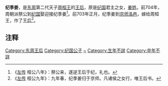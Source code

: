'''纪季姜'''，是[[东周|东周]]第二代天子[[周桓王|周桓王]]的[[王后|王后]]，原是[[纪国|纪国]]君主之女，[[姜姓|姜姓]]。前704年，周朝派祭公到[[纪国|纪国]]娶迎接纪季姜<ref>《[[左传|左传]] 桓公八年》：祭公来，遂逆王后于纪，礼也。</ref>。前703年正月，纪季姜到[[京师|京师]][[洛邑|洛邑]]，嫁给周桓王，作了[[王后|王后]]<ref>《[[左传|左传]] 桓公九年》：九年春，纪季姜归于京师。凡诸侯之女行，唯王后书。</ref>。
==注释==
{{Reflist}}
{{周朝及秦國王后}}

{{DEFAULTSORT:J}}
[[Category:东周王后|Category:东周王后]]
[[Category:纪国公子|Category:纪国公子]]
[[Category:姜姓|~]]

[[Category:生年不詳|Category:生年不詳]]
[[Category:卒年不詳|Category:卒年不詳]]